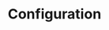 ---
title: "Configuration"
description: "Learn how to configure paywall behavior and responses."
---